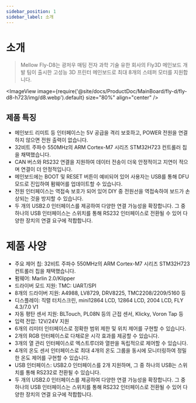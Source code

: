 ```yaml
---
sidebar_position: 1
sidebar_label: 소개
---
```


# 소개

> Mellow Fly-D8는 광저우 매팅 전자 과학 기술 유한 회사의 Fly3D 메인보드 개발 팀이 출시한 고성능 3D 프린터 메인보드로 최대 8개의 스테퍼 모터를 지원합니다.


<ImageView image={require('@site/docs/ProductDoc/MainBoard/fly-d/fly-d8-h723/img/d8.webp').default} size="80%" align="center" />

## 제품 특징

* 메인보드 리미트 등 인터페이스는 5V 공급을 격리 보호하고, POWER 전원을 연결하지 않으면 전원 출력이 없습니다.
* 32비트 주파수 550MHz의 ARM Cortex-M7 시리즈 STM32H723 컨트롤러 칩을 채택했습니다.
* CAN 버스와 RS232 연결을 지원하여 데이터 전송이 더욱 안정적이고 지연이 적으며 연결이 더 안정적입니다.
* 메인보드에는 BOOT 및 RESET 버튼이 예비되어 있어 사용자는 USB를 통해 DFU 모드로 진입하여 펌웨어를 업데이트할 수 있습니다.
* 전원 인터페이스는 역접속 보호가 되어 있어 DIY 중 전원선을 역접속하여 보드가 손상되는 것을 방지할 수 있습니다.
* 두 개의 USB2.0 인터페이스를 제공하여 다양한 연결 가능성을 확장합니다. 그 중 하나의 USB 인터페이스는 스위치를 통해 RS232 인터페이스로 전환될 수 있어 다양한 장치의 연결 요구에 적합합니다.

# 제품 사양

* 주요 제어 칩: 32비트 주파수 550MHz의 ARM Cortex-M7 시리즈 STM32H723 컨트롤러 칩을 채택했습니다.
* 펌웨어: Marlin 2.0/Klipper
* 드라이버 모드 지원: TMC: UART/SPI
* 8개의 드라이버 지원: A4988, LV8729, DRV8225, TMC2208/2209/5160 등
* 디스플레이: 직렬 터치스크린, mini12864 LCD, 12864 LCD, 2004 LCD, FLY 4.3/7.0 V1
* 자동 평탄 센서 지원: BLTouch, PL08N 등의 근접 센서, Klicky, Voron Tap 등
* 입력 전압: 12V/24V 지원
* 6개의 리미터 인터페이스로 정확한 범위 제한 및 위치 제어를 구현할 수 있습니다.
* 2개의 RGB 인터페이스로 다채로운 시각 효과를 제공할 수 있습니다.
* 3개의 열 관리 인터페이스로 엑스트루더와 열판을 독립적으로 제어할 수 있습니다.
* 4개의 온도 센서 인터페이스로 최대 4개의 온도 그룹을 동시에 모니터링하여 정밀한 온도 제어를 구현할 수 있습니다.
* USB 인터페이스: USB2.0 인터페이스를 2개 지원하며, 그 중 하나의 USB는 스위치를 통해 RS232로 전환될 수 있습니다.
* 두 개의 USB2.0 인터페이스를 제공하여 다양한 연결 가능성을 확장합니다. 그 중 하나의 USB 인터페이스는 스위치를 통해 RS232 인터페이스로 전환될 수 있어 다양한 장치의 연결 요구에 적합합니다.